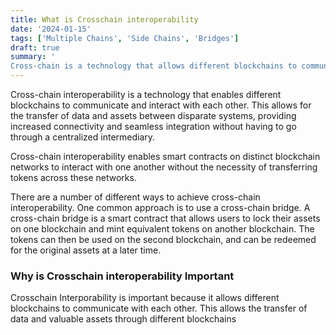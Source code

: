 ```yaml
---
title: What is Crosschain interoperability 
date: '2024-01-15'
tags: ['Multiple Chains', 'Side Chains', 'Bridges']
draft: true
summary: '
Cross-chain is a technology that allows different blockchains to communicate with each other. This means that users can transfer assets and data between different blockchains without having to go through a centralized intermediary.'
---
```


Cross-chain interoperability is a technology that enables different blockchains to communicate and interact with each other. This allows for the transfer of data and assets between disparate systems, providing increased connectivity and seamless integration without having to go through a centralized intermediary.

Cross-chain interoperability enables smart contracts on distinct blockchain networks to interact with one another without the necessity of transferring tokens across these networks.

There are a number of different ways to achieve cross-chain interoperability. One common approach is to use a cross-chain bridge. A cross-chain bridge is a smart contract that allows users to lock their assets on one blockchain and mint equivalent tokens on another blockchain. The tokens can then be used on the second blockchain, and can be redeemed for the original assets at a later time.

### Why is Crosschain interoperability Important

Crosschain Interporability is important because it allows different blockchains to communicate with each other. This allows the transfer of data and valuable assets through different blockchains
